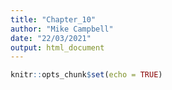 ---
title: "Chapter_10"
author: "Mike Campbell"
date: "22/03/2021"
output: html_document
---

```{r setup, include=FALSE}
knitr::opts_chunk$set(echo = TRUE)
```

